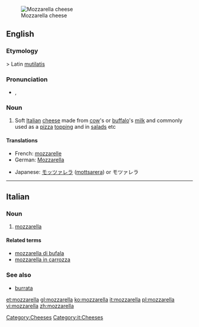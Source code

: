 [[Image:Cheese 07 bg 042906.jpg|thumb|right|Mozzarella cheese]]
==English==
{{wikipedia}}
===Etymology===
{{etyl|it}} {{term|mozzare||to cut off|lang=it}} > Latin [[mutilatis]]

===Pronunciation===
* {{a|UK}} {{IPA|/mɒt.sə.ɹɛl.ə/}}, {{SAMPA|/mQt.s@.rEl.@/}}

===Noun===
{{en-noun|-}}

# Soft [[Italian]] [[cheese]] made from [[cow]]'s or [[buffalo]]'s [[milk]] and commonly used as a [[pizza]] [[topping]] and in [[salad]]s etc

====Translations====
{{trans-top|soft Italian cheese}}
* French: [[mozzarelle]] {{f}}
* German: [[Mozzarella]] {{m}}
{{trans-mid}}
* Japanese: [[モッツァレラ]] ([[mottsarera]]) or モツァレラ
{{trans-bottom}}

[[Category:Cheeses]]

----

==Italian==
{{wikipedia|lang=it}}
===Noun===
{{it-noun|mozzarell|f|a|e}}

# [[#English|mozzarella]]

====Related terms====
* [[mozzarella di bufala]]
* [[mozzarella in carrozza]]

===See also===
* [[burrata]]

[[Category:it:Cheeses]]

[[et:mozzarella]]
[[gl:mozzarella]]
[[ko:mozzarella]]
[[it:mozzarella]]
[[pl:mozzarella]]
[[vi:mozzarella]]
[[zh:mozzarella]]